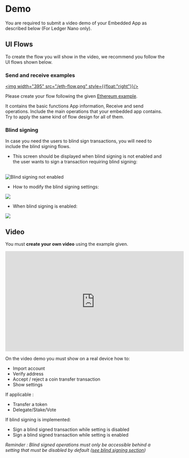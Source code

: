 # Demo

You are required to submit a video demo of your Embedded App as described below (For Ledger Nano only).

## UI Flows

To create the flow you will show in the video, we recommend you follow the UI flows shown below.

### Send and receive examples

<a href="/eth-flow.png"><img width="395" src="/eth-flow.png" style={{float:"right"}}/></a>


Please create your flow following the given [Ethereum example](/eth-flow.pdf).  

It contains the basic functions App information, Receive and send operations. Include the main operations that your embedded app contains. Try to apply the same kind of flow design for all of them.  

### Blind signing

In case you need the users to blind sign transactions, you will need to include the blind signing flows.

- This screen should be displayed when blind signing is not enabled and the user wants to sign a transaction requiring blind signing:

<br/>
<div class="center">
	<img src="/blind-signing-not-enabled.png" alt="Blind signing not enabled"/>
</div>

- How to modify the blind signing settings:

![](/blind-signing-settings.png)


- When blind signing is enabled:

![](/blind-signing-enabled.png)


## Video

You must **create your own video** using the example given.  

<iframe width="560" height="315" src="https://www.youtube-nocookie.com/embed/pgGZvx30yNw" title="YouTube video player" frameborder="0" allow="accelerometer; autoplay; clipboard-write; encrypted-media; gyroscope; picture-in-picture" allowfullscreen></iframe>


On the video demo you must show on a real device how to: 
- Import account
- Verify address
- Accept / reject a coin transfer transaction
- Show settings

If applicable :
- Transfer a token
- Delegate/Stake/Vote

If blind signing is implemented:
- Sign a blind signed transaction while setting is disabled
- Sign a blind signed transaction while setting is enabled

*Reminder : Blind signed operations must only be accessible behind a setting that must be disabled by default ([see blind signing section](../coding-guidelines/blind-signing/))*






